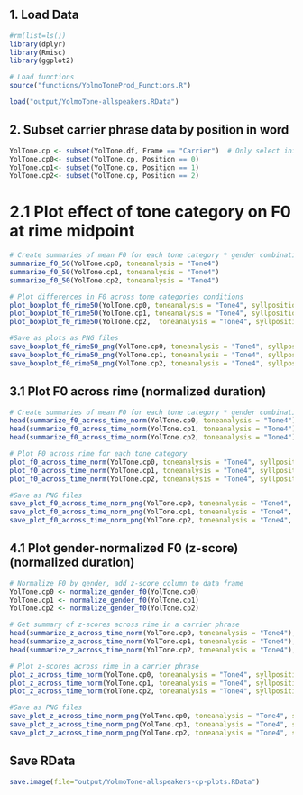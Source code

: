 ## 1. Load Data
```r
#rm(list=ls())
library(dplyr)
library(Rmisc)
library(ggplot2)

# Load functions
source("functions/YolmoToneProd_Functions.R")

load("output/YolmoTone-allspeakers.RData")
```

## 2. Subset carrier phrase data by position in word
```r
YolTone.cp <- subset(YolTone.df, Frame == "Carrier")  # Only select initial syllables
YolTone.cp0<- subset(YolTone.cp, Position == 0)
YolTone.cp1<- subset(YolTone.cp, Position == 1)
YolTone.cp2<- subset(YolTone.cp, Position == 2)
```


# 2.1 Plot effect of tone category on F0 at rime midpoint
```r
# Create summaries of mean F0 for each tone category * gender combination at rime midpoint
summarize_f0_50(YolTone.cp0, toneanalysis = "Tone4")
summarize_f0_50(YolTone.cp1, toneanalysis = "Tone4")
summarize_f0_50(YolTone.cp2, toneanalysis = "Tone4")

# Plot differences in F0 across tone categories conditions
plot_boxplot_f0_rime50(YolTone.cp0, toneanalysis = "Tone4", syllposition = "monosyllabic words (carrier phrase)")
plot_boxplot_f0_rime50(YolTone.cp1, toneanalysis = "Tone4", syllposition = "1st syllable of disyllabic words (carrier phrase)")
plot_boxplot_f0_rime50(YolTone.cp2,  toneanalysis = "Tone4", syllposition = "2nd syllable of disyllabic words (carrier phrase)")

#Save as plots as PNG files
save_boxplot_f0_rime50_png(YolTone.cp0, toneanalysis = "Tone4", syllposition = "monosyllabic words (carrier phrase)", filename = "YolTone_4tone_cp_f0_rime50_mono")
save_boxplot_f0_rime50_png(YolTone.cp1, toneanalysis = "Tone4", syllposition = "1st syllable of disyllabic words (carrier phrase)", filename = "YolTone_4tone_cp_f0_rime50_di1st")
save_boxplot_f0_rime50_png(YolTone.cp2, toneanalysis = "Tone4", syllposition = "2nd syllable of disyllabic words (carrier phrase)", filename = "YolTone_4tone_cp_f0_rime50_di2nd")
```

## 3.1 Plot F0 across rime (normalized duration)
```r
# Create summaries of mean F0 for each tone category * gender combination at 1% time intervals
head(summarize_f0_across_time_norm(YolTone.cp0, toneanalysis = "Tone4"), 10)
head(summarize_f0_across_time_norm(YolTone.cp1, toneanalysis = "Tone4"), 10)
head(summarize_f0_across_time_norm(YolTone.cp2, toneanalysis = "Tone4"), 10)

# Plot F0 across rime for each tone category
plot_f0_across_time_norm(YolTone.cp0, toneanalysis = "Tone4", syllposition = "monosyllabic words (carrier phrase)")
plot_f0_across_time_norm(YolTone.cp1, toneanalysis = "Tone4", syllposition = "1st syllable of disyllabic words (carrier phrase)")
plot_f0_across_time_norm(YolTone.cp2, toneanalysis = "Tone4", syllposition = "2nd syllable of disyllabic words (carrier phrase)")

#Save as PNG files
save_plot_f0_across_time_norm_png(YolTone.cp0, toneanalysis = "Tone4", syllposition = "monosyllabic words (carrier phrase)", filename = "YolTone_4tone_cp_f0_across_time_norm_mono")
save_plot_f0_across_time_norm_png(YolTone.cp1, toneanalysis = "Tone4", syllposition = "1st syllable of disyllabic words (carrier phrase)", filename = "YolTone_4tone_cp_f0_across_time_norm_di1st")
save_plot_f0_across_time_norm_png(YolTone.cp2, toneanalysis = "Tone4", syllposition = "2nd syllable of disyllabic words (carrier phrase)", filename = "YolTone_4tone_cp_f0_across_time_norm_di2nd")
```


## 4.1 Plot gender-normalized F0 (z-score) (normalized duration)
```r
# Normalize F0 by gender, add z-score column to data frame
YolTone.cp0 <- normalize_gender_f0(YolTone.cp0)
YolTone.cp1 <- normalize_gender_f0(YolTone.cp1)
YolTone.cp2 <- normalize_gender_f0(YolTone.cp2)

# Get summary of z-scores across rime in a carrier phrase
head(summarize_z_across_time_norm(YolTone.cp0, toneanalysis = "Tone4"), 10)
head(summarize_z_across_time_norm(YolTone.cp1, toneanalysis = "Tone4"), 10)
head(summarize_z_across_time_norm(YolTone.cp2, toneanalysis = "Tone4"), 10)

# Plot z-scores across rime in a carrier phrase
plot_z_across_time_norm(YolTone.cp0, toneanalysis = "Tone4", syllposition = "monosyllabic words (carrier phrase)")
plot_z_across_time_norm(YolTone.cp1, toneanalysis = "Tone4", syllposition = "1st syllable of disyllabic words (carrier phrase)")
plot_z_across_time_norm(YolTone.cp2, toneanalysis = "Tone4", syllposition = "2nd syllable of disyllabic words (carrier phrase)")

#Save as PNG files
save_plot_z_across_time_norm_png(YolTone.cp0, toneanalysis = "Tone4", syllposition = "monosyllabic words (carrier phrase)", filename = "YolTone_4tone_cp_z_across_time_norm_mono")
save_plot_z_across_time_norm_png(YolTone.cp1, toneanalysis = "Tone4", syllposition = "1st syllable of disyllabic words (carrier phrase)", filename = "YolTone_4tone_cp_z_across_time_norm_di1st")
save_plot_z_across_time_norm_png(YolTone.cp2, toneanalysis = "Tone4", syllposition = "2nd syllable of disyllabic words (carrier phrase)", filename = "YolTone_4tone_cp_z_across_time_norm_di2nd")
```

## Save RData
```r
save.image(file="output/YolmoTone-allspeakers-cp-plots.RData")
```

